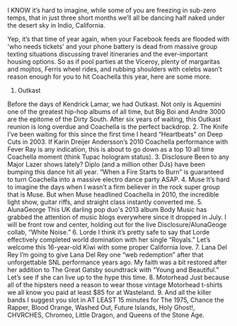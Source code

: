I KNOW it’s hard to imagine, while some of you are freezing in sub-zero temps, that in just three short months we’ll all be dancing half naked under the desert sky in Indio, California.

Yep, it’s that time of year again, when your Facebook feeds are flooded with 'who needs tickets' and your phone battery is dead from massive group texting situations discussing travel itineraries and the ever-important housing options. So as if pool parties at the Viceroy, plenty of margaritas and mojitos, Ferris wheel rides, and rubbing shoulders with celebs wasn’t reason enough for you to hit Coachella this year, here are some more.
1. Outkast

Before the days of Kendrick Lamar, we had Outkast. Not only is Aquemini one of the greatest hip-hop albums of all time, but Big Boi and Andre 3000 are the epitome of the Dirty South. After six years of waiting, this Outkast reunion is long overdue and Coachella is the perfect backdrop.
2. The Knife
I’ve been waiting for this since the first time I heard “Heartbeats” on Deep Cuts in 2003. If Karin Dreijer Andersson’s 2010 Coachella performance with Fever Ray is any indication, this is about to go down as a top 10 all time Coachella moment (think Tupac hologram status).
3. Disclosure
Been to any Major Lazer shows lately? Diplo (and a million other DJs) have been bumping this dance hit all year. “When a Fire Starts to Burn” is guaranteed to turn Coachella into a massive electro dance party ASAP.
4. Muse
It’s hard to imagine the days when I wasn’t a firm believer in the rock super group that is Muse. But when Muse headlined Coachella in 2010, the incredible light show, guitar riffs, and straight class instantly converted me.
5. AlunaGeorge
This UK darling pop duo's 2013 album Body Music has grabbed the attention of music blogs everywhere since it dropped in July. I will be front row and center, holding out for the live Disclosure/AlunaGeoge collab, “White Noise.”
6. Lorde
I think it’s pretty safe to say that Lorde effectively completed world domination with her single “Royals.” Let’s welcome this 16-year-old Kiwi with some proper California love.
7. Lana Del Rey
I’m going to give Lana Del Rey one “web redemption” after that unforgettable SNL performance years ago. My faith was a bit restored after her addition to The Great Gatsby soundtrack with “Young and Beautiful.” Let’s see if she can live up to the hype this time.
8. Motorhead
Just because all of the hipsters need a reason to wear those vintage Motorhead t-shirts we all know you paid at least $85 for at Wasteland.
9. And all the killer bands I suggest you slot in AT LEAST 15 minutes for
The 1975, Chance the Rapper, Blood Orange, Washed Out, Future Islands, Holy Ghost!, CHVRCHES, Chromeo, Little Dragon, and Queens of the Stone Age.